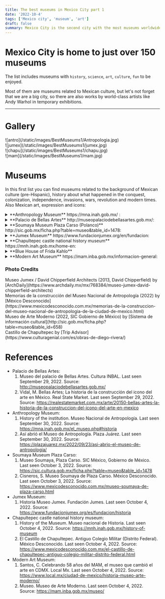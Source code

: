 ```yaml
---
title: The best museums in Mexico City part 1
date: '2022-10-4'
tags: ['Mexico city', 'museum', 'art']
draft: false
summary: Mexico City is the second city with the most museums worldwide.
---
```


# Mexico City is home to just over 150 museums

The list includes museums with `history`, `science`, `art`, `culture`, `fun` to be enjoyed.

Most of them are museums related to Mexican culture, but let's not forget that we are a big city,
so there are also works by world-class artists like Andy Warhol in temporary exhibitions.

---

# Gallery

<div className="flex flex-wrap -mx-2 overflow-hidden xl:-mx-2">
  <div className="my-1 px-2 w-full overflow-hidden xl:my-1 xl:px-2 xl:w-1/2">
    ![antro](/static/images/BestMuseums1/Antropologia.jpg)
  </div>
  <div className="my-1 px-2 w-full overflow-hidden xl:my-1 xl:px-2 xl:w-1/2">
    ![jumex](/static/images/BestMuseums1/jumex.jpg)
  </div>
  <div className="my-1 px-2 w-full overflow-hidden xl:my-1 xl:px-2 xl:w-1/2">
    ![chapu](/static/images/BestMuseums1/chapu.jpg)
  </div>
  <div className="my-1 px-2 w-full overflow-hidden xl:my-1 xl:px-2 xl:w-1/2">
    ![mam](/static/images/BestMuseums1/mam.jpg)
  </div>
</div>

# Museums

In this first list you can find museums related to the background of Mexican culture (pre-Hispanic), history about what happened in the conquest, colonization, independence, invasions, wars, revolution and modern times. Also Mexican art, expression and icons:

<details>
  <summary>**Anthropology Museum** https://mna.inah.gob.mx/ : </summary>
  <ul>
    <li type="square"> Context and history.The museum opened almost half a century ago on Reforma Avenue, but this museum
      was found in different locations in the city, housing works and relics from the beginning of man
      since its inception. passing through the pre-Hispanic cultures in Mesoamerica and Aridoamerica,
      to a more contemporary Mexico. It is one of the most important museums in the world not only for
      its architecture, but also for the collection and history that it tells of the antecedents of humanity
      on this side of the world. </li>
    <li type="square"> You will find inside. </li>
        - A) Topics. 
            - i) [Tlaloc Monolith](https://www.mexicodesconocido.com.mx/tlaloc-la-nostalgia-de-un-pueblo-estado-de-mexico.html). It is a monument that was              discovered on the outskirts of Mexico City and was placed at the entrance of the museum. 
            - ii) Mural of day and night by Rufino Tamayo. - iii) Engraving of the [Boturini codex](https://en.wikipedia.org/wiki/Codex_Boturini) behin the               main entrance and in front of the fountain (above). The codex tells how the Aztecs arrived from Aztlan to Fundar
              Tenochtitlan (now Mexico City). The story has to do with the shield of the Mexican flag. 
            - iv) Ruin of the [Aztec calendar](https://en.wikipedia.org/wiki/Aztec_sun_stone), which is the reverse of ten peso coin. 
            - v) Reproduction of Moctezuma's headdress that remains in the Ethnographic Museum of Vienna. 
        - B) Permanet exhibition. The permanent exhibitions are about the origins of man, how they came to the continent, the history and relics of                   Mesoamerican cultures such as the Olmec, Teotihuacan, Toltec, Zapotec, Totonaca, as well as the `Aztec` and `Maya`,
          among others. You will find exhibitions about the regions with more traditions and cultures
          describing them. 
        - C) Temporal exhibitions. the exhibitions are of a national nature, in the same way with relics from other parts of the country, but sometimes               they are international, mainly from the USA and Europe.
    <li type="square"> How to arrive. </li>
        - A) From Chapultepec subway station. Walk like a 20 minutes or walk and take metrobus or bus in Reforma Avenue (option below). 
        - B) The Metrobus Anthropology Station. https://www.metrobus.cdmx.gob.mx/mapas-de-sistema/mapa-linea-7 
        - C) By bus from Bellas Artes (Downtown). https://moovitapp.com/index/es-419/transporte_p%C3%BAblico-line-REFORMA_BICENTENARIO-Ciudad_de_Mexico-822-938755-39136558-0
    <li type="square"> Cost. 85 MXN / 4.25 dls. Not online tickets.</li>
    <li type="square"> Open: Tuesday to Saturday from 10 to 17. </li>
    <li type="square"> Level of Security: ⭐️⭐️⭐️⭐️⭐️ (4.5) </li>
    <li type="square"> Guided tours. There are guides outside the museum that can give you the tour in different languages,
      they charge you 500 pesos in Spanish, 700 in English or Portuguese, there are German and French
      with other external guides (the price may vary), being the extra entrance. The tours in Spanish,
      English and Portuguese are from Tuesday to Saturday from 10 to 3 or 4. </li>
    <li type="square"> What eat. </li>
    <li type="square"> Additional material. </li>
  </ul>
</details>

<details>
  <summary>**Palacio de Bellas Artes** http://museopalaciodebellasartes.gob.mx/:</summary>
  <ul>
    <li type="square"> Context and history. The palace was built by order of former president Porfirio Díaz, who wanted
      to represent the centenary of Mexico's independence. The architect who initially dedicated himself
      to the construction was the Italian Adamo Boari who followed the currents of Art Nouveau. The plan
      of the palace is said to be based on the Aztec god of rain, Tlaloc. The building was delayed due
      to all the problems of the Mexican revolution, but it ended in 1934, opening with a series of murals
      by Diego Rivera, José Clemente Orozco, David Alfaro Siqueiros, among other artists. </li>
    <li type="square"> You will find inside. </li>
        - A) Permanet exhibition. The frescos that show the background and culture of Mexico, criticism of the government, science and technology, and
          where Mexican and world society is, and where we are headed. It is worth emphasizing that there is a dichotomy between two murals, "The Man in             Control of the Universe" and "Katharsis", one telling us that man will dominate the machines and the other that the machines will dominate us.
          Who will be right? In the future I will launch a book that will explain this. 
        - B) Temporal exhibitions. The exhibitions are mostly national, being works that are touring abroad, or international art exhibitions.
    <li type="square"> How to arrive. </li>
        - A) By trolleybus at the Bellas Artes/Santa Veracruz stations.https://www.ste.cdmx.gob.mx/linea-1 
        - B) Coming out of the subway Bellas Artes. https://metro.cdmx.gob.mx/storage/app/media/red/plano_red19.pdf 
        - C) By metrobus at the Bellas Artes/Museo Franz Mayer stations. https://www.metrobus.cdmx.gob.mx/mapas-de-sistema/mapa-linea-4
    <li type="square"> Cost. Weekends 80 MXN/4 dls. Camera permit 30 MXN/1.5 dls. Sundays is Free. International students
      the admision is free. Not online tickets. </li>
    <li type="square"> Open: Tuesday from 10 to 18. Wednesday from 11 to 18. Thursday to Sunday from 10 to 18. </li>
    <li type="square"> Level of Security: ⭐️⭐️⭐️⭐️⭐️ (4) </li>
    <li type="square"> Guided tours. </li>
    <li type="square"> What eat. </li>
    <li type="square"> Additional material. . </li>
  </ul>
</details>

<details>
  <summary>**Soumaya Museum Plaza Carso (Polanco)** http://sic.gob.mx/ficha.php?table=museo&table_id=1478: </summary>
  <ul>
    <li type="square"> Context and history. It is one of the three museums that emerged from the foundation of Carlos
      Slim, the richest man in the country, with the purpose of disseminating the art collections that
      he owns and has had access to. This museum has the particularity that its facade is irregular,
      made of aluminum hexagons, making it an excellent place to take photos. There are usually a lot
      of people, come early. </li>
    <li type="square"> You will find inside. There are about six floors with works by Diego Rivera, Henry Matisse, sculptures
      by Augusto Rodin such as Dante Alighieri's interpretation of Hell's Gate, relics from the East,
      paintings and art from Europe, Mexican art, among others. </li>
    <li type="square"> How to arrive. </li>
        - A) From Buenavista subway station take the bus (return).
        - B) From San Cosme subway station take the bus (Lago zurich stop). https://moovitapp.com/index/es-419/transporte_p%C3%BAblico-line-COTOBUSA                Ciudad_de_Mexico-822-938755-11593511-1 // (Return to Buenavista or San Cosme subway station, arrive in Miguel de Cervantes Saavedra - Antara stop)          https://moovitapp.com/index/es-419/transporte_p%C3%BAblico-line-COTOBUSA-Ciudad_de_Mexico-822-938755-11593511-4
        - C) Walk from Polanco subway sattion (25 minutes). https://goo.gl/maps/eHpSjkVcGfr6mqMt6
    <li type="square"> Cost. Is free all days. Not online tickets.</li>
    <li type="square"> Open: Everyday from 10:30 to 18:30. </li>
    <li type="square"> Level of Security: ⭐️⭐️⭐️⭐️⭐️ (4.5) </li>
    <li type="square"> Guided tours. . </li>
    <li type="square"> What eat. </li>
    <li type="square"> Additional material. </li>
  </ul>
</details>

<details>
  <summary> **Jumex Museum** https://www.fundacionjumex.org/en/fundacion: </summary>
  <ul>
    <li type="square"> Context and history. In a similar way to Carlos Slim, Eugenio López Alonso opens to the public
      the works to which he had access, in his juice factory located in Ecatepec, on the outskirts of
      the City, and because of the distance, he builds this enclosure in front of the Soumaya Museum
      to make it available to the public. Both museums are quite young, just 9 and 16 years old. There
      are usually a lot of people, come early. </li>
    <li type="square"> You will find inside. All the exhibitions are temporary of abstract art, but in general they are
      very good, they have approaches that are not easy to identify. Lately, Mexican or Latin exhibitions
      have arrived, and the best thing is the view towards the Soumaya museum, for some extraordinary
      photos for Instagram. </li>
    <li type="square"> How to arrive. The museum is in front of the soumaya, so the ways to get there are the same </li>
    <li type="square"> Cost. Free. Not online tickets.</li>
    <li type="square"> Open: Tuesday to Sunday from 10 to 17. Saturday open until 19.</li>
    <li type="square"> Level of Security: ⭐️⭐️⭐️⭐️⭐️ (4.5) </li>
    <li type="square"> Guided tours. Send an [email](grupos@fundacionjumex.org) to check the availability and complete
      [form](https://forms.gle/Z43SeaDugNU1heGC8). </li>
    <li type="square"> What eat. </li>
    <li type="square"> Additional material. </li>
  </ul>
</details>

<details>
  <summary> **Chapultepec castle national history museum** https://mnh.inah.gob.mx/home-en: </summary>
  <ul>
    <li type="square"> Context and history. To begin with, the museum is located in the Chapultepec forest, which is one
      of the largest green areas in Mexico City. The name comes from Nahuátl, which means grasshopper
      hill, that's why you will see a couple of sculptures denoting this insect. This is the only castle
      in America and it served as a fort for when the [child heroes](https://www.gob.mx/sedena/acciones-y-programas/ninos-heroes)
      died in battle when we suffered the invasion by the USA and they forced us to sell more than half
      of our territory. Similarly, when we suffered from the [French intervention](https://www.gob.mx/sedena/documentos/la-intervencion-francesa),
      Emperor Maximilian of Hapsburg together with his wife Carlota, they lived in the castle. In the
      period of Revolution and post-revolution, a couple of Presidents of Mexico lived, such as Porfirio
      Díaz and Plutarco Elías Calles. Soon you can realize that we have suffered many wars. </li>
    <li type="square"> You will find inside. </li>
    <li type="square"> How to arrive. From Chapultepec subway station, walk for approximately 15 minutes. </li>
    <li type="square"> Cost. 85 MXN/4.25 dls. Camera permission 50 MXN/2.5 dls. Not online tickets. </li>
    <li type="square"> Open: Tuesday to Sunday from 9 to 17. </li>
    <li type="square"> Level of Security: ⭐️⭐️⭐️⭐️⭐️ (4.5) </li>
    <li type="square"> Guided tours. . </li>
    <li type="square"> What eat. </li>
    <li type="square"> Additional material. </li>
  </ul>
</details>

<details>
  <summary> **Blue House of Frida Kahlo** </summary>
  <ul>
    <li type="square"> You can find the info in the section of [Frida Kahlo](/blog/diegoNFrida) and Diego Rivera. </li>
  </ul>
</details>

<details>
  <summary> **Modern Art Museum** https://mam.inba.gob.mx/informacion-general: </summary>
  <ul>
    <li type="square"> Context and history. It is a fairly young museum, with an origin in the Palace of Fine Arts, which
      designated the National Museum of Plastic Arts (which houses modern art). Seeing this, INBAL (the
      Institute of Fine Arts of Mexico) decided to create a museum in the city for this segment of art. </li>
    <li type="square"> You will find inside. The museum usually hosts temporary exhibitions, mostly to the art and past
      of mexico, but what is permanent is the sculpture garden that surrounds it, as well as Frida Kahlo's
      `Two Fridas` painting.
    </li>
    <li type="square"> How to arrive. </li>
        - A) From Chapultepec subway station, walk for approximately
    15 minutes 
        - B) Gandhi Station of metrobus. https://www.metrobus.cdmx.gob.mx/mapas-de-sistema/mapa-linea-7
    <li type="square"> Cost. 80 MXN/4 dls. Not online tickets. Sundays is free. </li>
    <li type="square"> Open: Tuesday to Sunday from 10:15 to 17:30. </li>
    <li type="square"> Level of Security: ⭐️⭐️⭐️⭐️⭐️ (4.5) </li>
    <li type="square"> Guided tours. Tuesday to Friday from 11 a.m. to 1 p.m. tours can be given in English. </li>
    <li type="square"> What eat. </li>
    <li type="square"> Additional material. A couple of audios are available in English, as well as a couple of infographics
      and QR codes to read them. </li>
  </ul>
</details>

### Photo Credits

<div>
  Museo Jumex / David Chipperfield Architects (2013, David Chipperfield) by
  [ArchDaily](https://www.archdaily.mx/mx/768384/museo-jumex-david-chipperfield-architects)
</div>
<div>
  Memorias de la construcción del Museo Nacional de Antropología (2022) by [México
  Desconocido](https://www.mexicodesconocido.com.mx/memorias-de-la-construccion-del-museo-nacional-de-antropologia-de-la-ciudad-de-mexico.html)
</div>
<div>
  Museo de Arte Moderno (2022, SIC Gobierno de México) by [Sistema de información
  cultural](http://sic.gob.mx/ficha.php?table=museo&table_id=658)
</div>
<div>
  Castillo de Chapultepec by [Trip Advisor](https://www.culturagenial.com/es/obras-de-diego-rivera/)
</div>

# References

- Palacio de Bellas Artes:
  1. Museo del palacio de Bellas Artes. Cultura INBAL. Last seen September 29, 2022. Source:
     http://museopalaciodebellasartes.gob.mx/
  2. Vidal, M. Bellas Artes; La historia de la construcción del icono del arte en México. Real State Market. Last seen September 29, 2022. Source:
     https://realestatemarket.com.mx/arte/20150-bellas-artes-la-historia-de-la-construccion-del-icono-del-arte-en-mexico
- Anthropology Museum:
  1. History of the institution. Museo Nacional de Antropología. Last seen September 30, 2022. Source: https://mna.inah.gob.mx/el_museo.php#historia
  2. Así abrió el Museo de Antropología. Plaza Juárez. Last seen September 30, 2022. Source: https://plazajuarez.mx/2022/09/23/asi-abrio-el-museo-de-antropologia/
- Soumaya Museum Plaza Carso:
  1. Museo Soumaya, Plaza Carso. SIC México, Gobierno de México. Last seen October 3, 2022. Source:
     https://sic.cultura.gob.mx/ficha.php?table=museo&table_id=1478
  2. Cisneros, S. Museo Soumaya de Plaza Carso. México Desconocido. Last seen October 3, 2022. Source: https://www.mexicodesconocido.com.mx/museo-soumaya-de-plaza-carso.html
- Jumex Museum:
  1. Historia Museo Jumex. Fundación Jumes. Last seen October 4, 2022. Source: https://www.fundacionjumex.org/es/fundacion/historia
- Chapultepec castle national history museum:
  1. History of the Museum. Museo nacional de Historia. Last seen October 4, 2022. Source: https://mnh.inah.gob.mx/history-of-museum
  2. El Castillo de Chapultepec. Antiguo Colegio Militar (Distrito Federal). México Desconocido. Last seen October 4, 2022. Source: https://www.mexicodesconocido.com.mx/el-castillo-de-chapultepec-antiguo-colegio-militar-distrito-federal.html
- Modern Art Museum:
  1. Santos, C. Celebrando 58 años del MAM, el museo que cambió el arte en CDMX. Local Mx. Last seen October 4, 2022. Source: https://www.local.mx/ciudad-de-mexico/historia-museo-arte-moderno/
  2. Museo. Museo de Arte Moderno. Last seen October 4, 2022. Source: https://mam.inba.gob.mx/museo/
